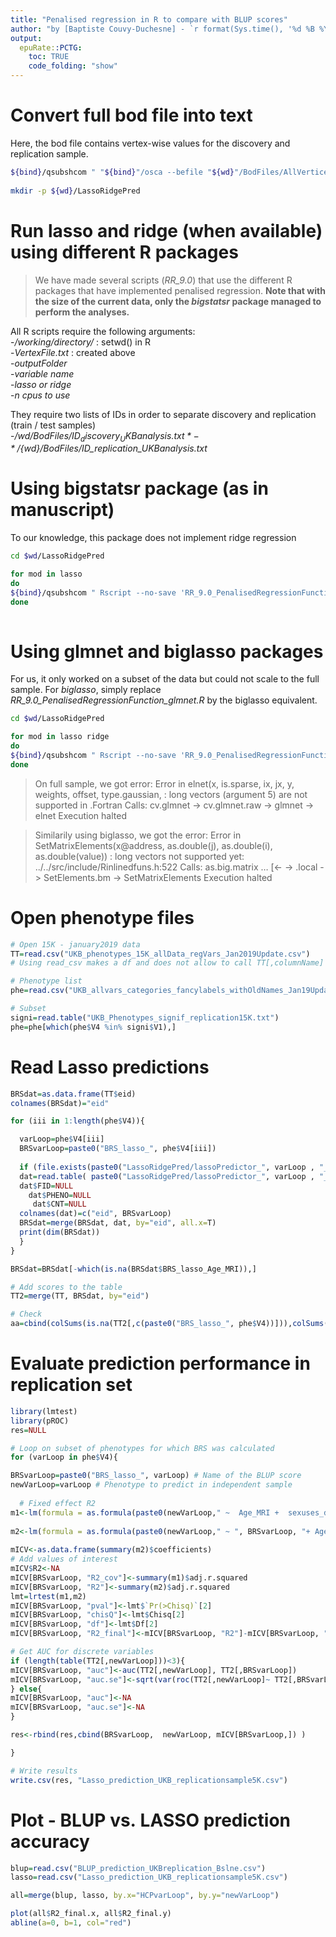 ```yaml
---
title: "Penalised regression in R to compare with BLUP scores"
author: "by [Baptiste Couvy-Duchesne] - `r format(Sys.time(), '%d %B %Y')`"
output:
  epuRate::PCTG:
    toc: TRUE
    code_folding: "show"
---
```


# Convert full bod file into text

Here, the bod file contains vertex-wise values for the discovery and replication sample.   

```bash

${bind}/qsubshcom " "${bind}"/osca --befile "${wd}"/BodFiles/AllVertices.fwhm0.fsaverage.UKB15K --make-efile --out "${wd}"/BodFiles/AllVertices.fwhm0.fsaverage.UKB15K.txt " 1 80G MakeEfile 4:00:00 "-acct=UQ-IMB-CNSG"
 
mkdir -p ${wd}/LassoRidgePred

```

# Run lasso and ridge (when available) using different R packages

> We have made several scripts (*RR_9.0*) that use the different R packages that have implemented penalised regression. **Note that with the size of the current data, only the *bigstatsr* package managed to perform the analyses.**  

All R scripts require the following arguments:   
-*/working/directory/* : setwd() in R  
-*VertexFile.txt* : created above    
-*outputFolder*  
-*variable name*  
-*lasso or ridge*  
-*n cpus to use*  

They require two lists of IDs in order to separate discovery and replication (train / test samples)  
-*/${wd}/BodFiles/ID_discovery_UKBanalysis.txt*
-*/${wd}/BodFiles/ID_replication_UKBanalysis.txt*   

# Using bigstatsr package (as in manuscript)

To our knowledge, this package does not implement ridge regression  

```bash

cd $wd/LassoRidgePred

for mod in lasso
do 
${bind}/qsubshcom " Rscript --no-save 'RR_9.0_PenalisedRegressionFunction_bigstatsr_noBin.R' /working/directory AllVertices.fwhm0.fsaverage.UKB15K.txt LassoRidgePred \$(sed -n \"\${TASK_ID}{p;q}\" "${wd}"/UKB_Phenotypes_signif_Bslne.txt) "${mod}" 1" 1 300G R_pen_bigstatsr_noBin_${mod} 48:00:00 "-array=1-58 -acct=UQ-IMB-CNSG"
done
 
```

# Using glmnet and biglasso packages 

For us, it only worked on a subset of the data but could not scale to the full sample. For *biglasso*, simply replace *RR_9.0_PenalisedRegressionFunction_glmnet.R* by the biglasso equivalent.  

```bash

cd $wd/LassoRidgePred

for mod in lasso ridge
do 
${bind}/qsubshcom " Rscript --no-save 'RR_9.0_PenalisedRegressionFunction_glmnet.R' /working/directory AllVertices.fwhm0.fsaverage.UKB15K.txt LassoRidgePred \$(sed -n \"\${TASK_ID}{p;q}\" "${wd}"/UKB_Phenotypes_signif_Bslne.txt) "${mod}" 1" 1 250G R_penalised_glmnet_${mod} 48:00:00 "-array=1-2 -acct=UQ-IMB-CNSG"
done

```

> On full sample, we got error: 
Error in elnet(x, is.sparse, ix, jx, y, weights, offset, type.gaussian,  : long vectors (argument 5) are not supported in .Fortran
Calls: cv.glmnet -> cv.glmnet.raw -> glmnet -> elnet
Execution halted

> Similarily using biglasso, we got the error:
Error in SetMatrixElements(x@address, as.double(j), as.double(i), as.double(value)) : 
long vectors not supported yet: ../../src/include/Rinlinedfuns.h:522
Calls: as.big.matrix ... [<- -> .local -> SetElements.bm -> SetMatrixElements
Execution halted

# Open phenotype files

```R

# Open 15K - january2019 data
TT=read.csv("UKB_phenotypes_15K_allData_regVars_Jan2019Update.csv")
# Using read_csv makes a df and does not allow to call TT[,columnName]

# Phenotype list
phe=read.csv("UKB_allvars_categories_fancylabels_withOldNames_Jan19Update.csv", stringsAsFactors = F)

# Subset 
signi=read.table("UKB_Phenotypes_signif_replication15K.txt")
phe=phe[which(phe$V4 %in% signi$V1),]

```

# Read Lasso predictions

```R

BRSdat=as.data.frame(TT$eid)
colnames(BRSdat)="eid"

for (iii in 1:length(phe$V4)){

  varLoop=phe$V4[iii]
  BRSvarLoop=paste0("BRS_lasso_", phe$V4[iii])
  
  if (file.exists(paste0("LassoRidgePred/lassoPredictor_", varLoop , "_bigstatsr.txt") )){
  dat=read.table( paste0("LassoRidgePred/lassoPredictor_", varLoop , "_bigstatsr.txt") , header=T)
  dat$FID=NULL
    dat$PHENO=NULL
     dat$CNT=NULL
  colnames(dat)=c("eid", BRSvarLoop)
  BRSdat=merge(BRSdat, dat, by="eid", all.x=T)
  print(dim(BRSdat))
  }
}

BRSdat=BRSdat[-which(is.na(BRSdat$BRS_lasso_Age_MRI)),]

# Add scores to the table
TT2=merge(TT, BRSdat, by="eid")

# Check
aa=cbind(colSums(is.na(TT2[,c(paste0("BRS_lasso_", phe$V4))])),colSums(is.na(TT2[,c(paste0( phe$V4))])) )

```

# Evaluate prediction performance in replication set

```R
library(lmtest)
library(pROC)
res=NULL

# Loop on subset of phenotypes for which BRS was calculated 
for (varLoop in phe$V4){

BRSvarLoop=paste0("BRS_lasso_", varLoop) # Name of the BLUP score
newVarLoop=varLoop # Phenotype to predict in independent sample
    
  # Fixed effect R2
m1<-lm(formula = as.formula(paste0(newVarLoop," ~  Age_MRI +  sexuses_datacoding_9_f31_0_0 + ICV + LThickness + RThickness + LSurfArea + RSurfArea "))  , data = TT2[which(!is.na(TT2[,BRSvarLoop])),])
 
m2<-lm(formula = as.formula(paste0(newVarLoop," ~ ", BRSvarLoop, "+ Age_MRI +  sexuses_datacoding_9_f31_0_0 + ICV + LThickness + RThickness + LSurfArea + RSurfArea "))  , data = TT2)
 
mICV<-as.data.frame(summary(m2)$coefficients)
# Add values of interest
mICV$R2<-NA
mICV[BRSvarLoop, "R2_cov"]<-summary(m1)$adj.r.squared
mICV[BRSvarLoop, "R2"]<-summary(m2)$adj.r.squared
lmt=lrtest(m1,m2)
mICV[BRSvarLoop, "pval"]<-lmt$`Pr(>Chisq)`[2]
mICV[BRSvarLoop, "chisQ"]<-lmt$Chisq[2]
mICV[BRSvarLoop, "df"]<-lmt$Df[2]
mICV[BRSvarLoop, "R2_final"]<-mICV[BRSvarLoop, "R2"]-mICV[BRSvarLoop, "R2_cov"]

# Get AUC for discrete variables
if (length(table(TT2[,newVarLoop]))<3){
mICV[BRSvarLoop, "auc"]<-auc(TT2[,newVarLoop], TT2[,BRSvarLoop])
mICV[BRSvarLoop, "auc.se"]<-sqrt(var(roc(TT2[,newVarLoop]~ TT2[,BRSvarLoop])))
} else{
mICV[BRSvarLoop, "auc"]<-NA
mICV[BRSvarLoop, "auc.se"]<-NA
}

res<-rbind(res,cbind(BRSvarLoop,  newVarLoop, mICV[BRSvarLoop,]) )

}

# Write results
write.csv(res, "Lasso_prediction_UKB_replicationsample5K.csv")

```

# Plot - BLUP vs. LASSO prediction accuracy

```r

blup=read.csv("BLUP_prediction_UKBreplication_Bslne.csv")
lasso=read.csv("Lasso_prediction_UKB_replicationsample5K.csv")

all=merge(blup, lasso, by.x="HCPvarLoop", by.y="newVarLoop")

plot(all$R2_final.x, all$R2_final.y)
abline(a=0, b=1, col="red")

```

<br><br>

